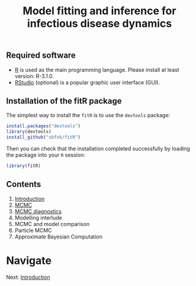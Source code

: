 % Model fitting and inference for infectious disease dynamics

## Required software
* [R](http://cran.r-project.org) is used as the main programming language. Please install at least version: R-3.1.0.
* [RStudio](http://www.rstudio.com/products/rstudio/download/) (optional) is a popular graphic user interface (GUI).

## Installation of the fitR package

The simplest way to install the `fitR` is to use the `devtools` package:

```r
install.packages("devtools")
library(devtools)
install_github("sbfnk/fitR")
```

Then you can check that the installation completed successfully by loading the package into your `R` session:

```r
library(fitR)
```

<div>

## Contents

1. [Introduction](introduction.md)
2. [MCMC](mcmc.md)
3. [MCMC diagnostics](mcmc_diagnostics.md)
<!-- 4. [Modelling interlude](play_with_seitl.md) -->
<!-- 5. [MCMC and model comparison](mcmc_and_model_comparison.md) -->
<!-- 6. [Particle MCMC](pmcmc.md) -->
<!-- 7. [Approximate Bayesian Computation](ABC.md) -->
4. Modelling interlude
5. MCMC and model comparison
6. Particle MCMC
7. Approximate Bayesian Computation

# Navigate
Next: [Introduction](introduction.md)

</div>

